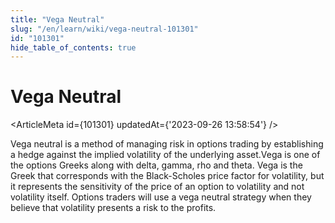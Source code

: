 ```yaml
---
title: "Vega Neutral"
slug: "/en/learn/wiki/vega-neutral-101301"
id: "101301"
hide_table_of_contents: true
---
```



# Vega Neutral

<ArticleMeta id={101301} updatedAt={'2023-09-26 13:58:54'} />
<div className='border-solid border-b border-t-0 my-4 border-[var(--ifm-color-gray-300)]' />

Vega neutral is a method of managing risk in options trading by establishing a hedge against the implied volatility of the underlying asset.Vega is one of the options Greeks along with delta, gamma, rho and theta. Vega is the Greek that corresponds with the Black-Scholes price factor for volatility, but it represents the sensitivity of the price of an option to volatility and not volatility itself. Options traders will use a vega neutral strategy when they believe that volatility presents a risk to the profits.
